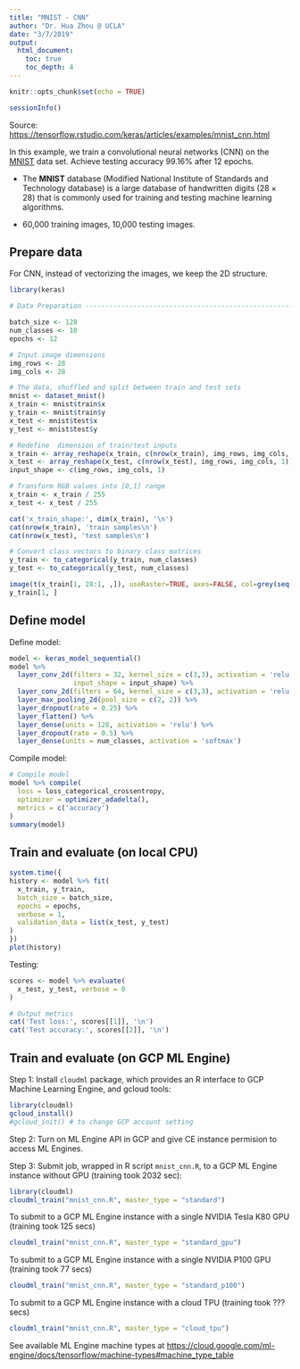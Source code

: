 ```yaml
---
title: "MNIST - CNN"
author: "Dr. Hua Zhou @ UCLA"
date: "3/7/2019"
output: 
  html_document:
    toc: true
    toc_depth: 4
---
```


```r
knitr::opts_chunk$set(echo = TRUE)
```

```r
sessionInfo()
```

Source: <https://tensorflow.rstudio.com/keras/articles/examples/mnist_cnn.html>

In this example, we train a convolutional neural networks (CNN) on the [MNIST](https://en.wikipedia.org/wiki/MNIST_database) data set. Achieve testing accuracy 99.16% after 12 epochs.

- The **MNIST** database (Modified National Institute of Standards and Technology database) is a large database of handwritten digits ($28 \times 28$) that is commonly used for training and testing machine learning algorithms.

- 60,000 training images, 10,000 testing images. 

## Prepare data

For CNN, instead of vectorizing the images, we keep the 2D structure.
```r
library(keras)

# Data Preparation -----------------------------------------------------

batch_size <- 128
num_classes <- 10
epochs <- 12

# Input image dimensions
img_rows <- 28
img_cols <- 28

# The data, shuffled and split between train and test sets
mnist <- dataset_mnist()
x_train <- mnist$train$x
y_train <- mnist$train$y
x_test <- mnist$test$x
y_test <- mnist$test$y

# Redefine  dimension of train/test inputs
x_train <- array_reshape(x_train, c(nrow(x_train), img_rows, img_cols, 1))
x_test <- array_reshape(x_test, c(nrow(x_test), img_rows, img_cols, 1))
input_shape <- c(img_rows, img_cols, 1)

# Transform RGB values into [0,1] range
x_train <- x_train / 255
x_test <- x_test / 255

cat('x_train_shape:', dim(x_train), '\n')
cat(nrow(x_train), 'train samples\n')
cat(nrow(x_test), 'test samples\n')

# Convert class vectors to binary class matrices
y_train <- to_categorical(y_train, num_classes)
y_test <- to_categorical(y_test, num_classes)
```
```r
image(t(x_train[1, 28:1, ,]), useRaster=TRUE, axes=FALSE, col=grey(seq(0, 1, length = 256)))
y_train[1, ]
```

## Define model

Define model:
```r
model <- keras_model_sequential()
model %>%
  layer_conv_2d(filters = 32, kernel_size = c(3,3), activation = 'relu',
                input_shape = input_shape) %>% 
  layer_conv_2d(filters = 64, kernel_size = c(3,3), activation = 'relu') %>% 
  layer_max_pooling_2d(pool_size = c(2, 2)) %>% 
  layer_dropout(rate = 0.25) %>% 
  layer_flatten() %>% 
  layer_dense(units = 128, activation = 'relu') %>% 
  layer_dropout(rate = 0.5) %>% 
  layer_dense(units = num_classes, activation = 'softmax')
```
Compile model:
```r
# Compile model
model %>% compile(
  loss = loss_categorical_crossentropy,
  optimizer = optimizer_adadelta(),
  metrics = c('accuracy')
)
summary(model)
```

## Train and evaluate (on local CPU)

```r
system.time({
history <- model %>% fit(
  x_train, y_train,
  batch_size = batch_size,
  epochs = epochs,
  verbose = 1,
  validation_data = list(x_test, y_test)
)
})
plot(history)
```

Testing:
```r
scores <- model %>% evaluate(
  x_test, y_test, verbose = 0
)

# Output metrics
cat('Test loss:', scores[[1]], '\n')
cat('Test accuracy:', scores[[2]], '\n')
```

## Train and evaluate (on GCP ML Engine)

Step 1: Install `cloudml` package, which provides an R interface to GCP Machine Learning Engine, and gcloud tools:
```r
library(cloudml)
gcloud_install()
#gcloud_init() # to change GCP account setting
```
Step 2: Turn on ML Engine API in GCP and give CE instance permision to access ML Engines.

Step 3: Submit job, wrapped in R script `mnist_cnn.R`, to a GCP ML Engine instance without GPU (training took 2032 sec):
```r
library(cloudml)
cloudml_train("mnist_cnn.R", master_type = "standard")
```
To submit to a GCP ML Engine instance with a single NVIDIA Tesla K80 GPU (training took 125 secs)
```r
cloudml_train("mnist_cnn.R", master_type = "standard_gpu")
```
To submit to a GCP ML Engine instance with a single NVIDIA P100 GPU (training took 77 secs)
```r
cloudml_train("mnist_cnn.R", master_type = "standard_p100")
```
To submit to a GCP ML Engine instance with a cloud TPU (training took ??? secs)
```r
cloudml_train("mnist_cnn.R", master_type = "cloud_tpu")
```

See available ML Engine machine types at <https://cloud.google.com/ml-engine/docs/tensorflow/machine-types#machine_type_table>
